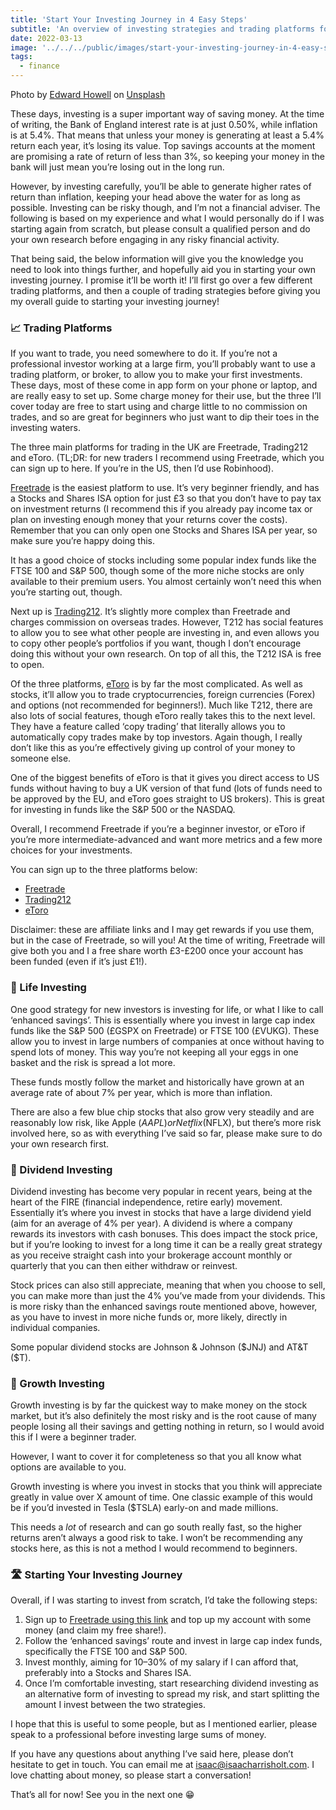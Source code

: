 ```yaml
---
title: 'Start Your Investing Journey in 4 Easy Steps'
subtitle: 'An overview of investing strategies and trading platforms for beginners.'
date: 2022-03-13
image: '../../../public/images/start-your-investing-journey-in-4-easy-steps/image-0.jpg'
tags:
  - finance
---
```


Photo by
[Edward Howell](https://unsplash.com/@edwardhowellphotography?utm_source=medium&utm_medium=referral)
on [Unsplash](https://unsplash.com/?utm_source=medium&utm_medium=referral)

These days, investing is a super important way of saving money. At the time of writing,
the Bank of England interest rate is at just 0.50%, while inflation is at 5.4%. That
means that unless your money is generating at least a 5.4% return each year, it’s losing
its value. Top savings accounts at the moment are promising a rate of return of less
than 3%, so keeping your money in the bank will just mean you’re losing out in the long
run.

However, by investing carefully, you’ll be able to generate higher rates of return than
inflation, keeping your head above the water for as long as possible. Investing can be
risky though, and I’m not a financial adviser. The following is based on my experience
and what I would personally do if I was starting again from scratch, but please consult
a qualified person and do your own research before engaging in any risky financial
activity.

That being said, the below information will give you the knowledge you need to look into
things further, and hopefully aid you in starting your own investing journey. I promise
it’ll be worth it! I’ll first go over a few different trading platforms, and then a
couple of trading strategies before giving you my overall guide to starting your
investing journey!

### 📈 Trading Platforms

If you want to trade, you need somewhere to do it. If you’re not a professional investor
working at a large firm, you’ll probably want to use a trading platform, or broker, to
allow you to make your first investments. These days, most of these come in app form on
your phone or laptop, and are really easy to set up. Some charge money for their use,
but the three I’ll cover today are free to start using and charge little to no
commission on trades, and so are great for beginners who just want to dip their toes in
the investing waters.

The three main platforms for trading in the UK are Freetrade, Trading212 and eToro.
(TL;DR: for new traders I recommend using Freetrade, which you can sign up to here. If
you’re in the US, then I’d use Robinhood).

[Freetrade](https://magic.freetrade.io/join/isaac/14ed0ce3) is the easiest platform to
use. It’s very beginner friendly, and has a Stocks and Shares ISA option for just £3 so
that you don’t have to pay tax on investment returns (I recommend this if you already
pay income tax or plan on investing enough money that your returns cover the costs).
Remember that you can only open one Stocks and Shares ISA per year, so make sure you’re
happy doing this.

It has a good choice of stocks including some popular index funds like the FTSE 100 and
S&P 500, though some of the more niche stocks are only available to their premium users.
You almost certainly won’t need this when you’re starting out, though.

Next up is [Trading212](https://trading212.com). It’s slightly more complex than
Freetrade and charges commission on overseas trades. However, T212 has social features
to allow you to see what other people are investing in, and even allows you to copy
other people’s portfolios if you want, though I don’t encourage doing this without your
own research. On top of all this, the T212 ISA is free to open.

Of the three platforms, [eToro](https://etoro.tw/3G284sU) is by far the most
complicated. As well as stocks, it’ll allow you to trade cryptocurrencies, foreign
currencies (Forex) and options (not recommended for beginners!). Much like T212, there
are also lots of social features, though eToro really takes this to the next level. They
have a feature called ‘copy trading’ that literally allows you to automatically copy
trades make by top investors. Again though, I really don’t like this as you’re
effectively giving up control of your money to someone else.

One of the biggest benefits of eToro is that it gives you direct access to US funds
without having to buy a UK version of that fund (lots of funds need to be approved by
the EU, and eToro goes straight to US brokers). This is great for investing in funds
like the S&P 500 or the NASDAQ.

Overall, I recommend Freetrade if you’re a beginner investor, or eToro if you’re more
intermediate-advanced and want more metrics and a few more choices for your investments.

You can sign up to the three platforms below:

- [Freetrade](https://magic.freetrade.io/join/isaac/14ed0ce3)
- [Trading212](https://trading212.com)
- [eToro](https://etoro.tw/3G284sU)

Disclaimer: these are affiliate links and I may get rewards if you use them, but in the
case of Freetrade, so will you! At the time of writing, Freetrade will give both you and
I a free share worth £3-£200 once your account has been funded (even if it’s just £1!).

### 👛 Life Investing

One good strategy for new investors is investing for life, or what I like to call
‘enhanced savings’. This is essentially where you invest in large cap index funds like
the S&P 500 (£GSPX on Freetrade) or FTSE 100 (£VUKG). These allow you to invest in large
numbers of companies at once without having to spend lots of money. This way you’re not
keeping all your eggs in one basket and the risk is spread a lot more.

These funds mostly follow the market and historically have grown at an average rate of
about 7% per year, which is more than inflation.

There are also a few blue chip stocks that also grow very steadily and are reasonably
low risk, like Apple ($AAPL) or Netflix ($NFLX), but there’s more risk involved here, so
as with everything I’ve said so far, please make sure to do your own research first.

### 🍯 Dividend Investing

Dividend investing has become very popular in recent years, being at the heart of the
FIRE (financial independence, retire early) movement. Essentially it’s where you invest
in stocks that have a large dividend yield (aim for an average of 4% per year). A
dividend is where a company rewards its investors with cash bonuses. This does impact
the stock price, but if you’re looking to invest for a long time it can be a really
great strategy as you receive straight cash into your brokerage account monthly or
quarterly that you can then either withdraw or reinvest.

Stock prices can also still appreciate, meaning that when you choose to sell, you can
make more than just the 4% you’ve made from your dividends. This is more risky than the
enhanced savings route mentioned above, however, as you have to invest in more niche
funds or, more likely, directly in individual companies.

Some popular dividend stocks are Johnson & Johnson ($JNJ) and AT&T ($T).

### 🌳 Growth Investing

Growth investing is by far the quickest way to make money on the stock market, but it’s
also definitely the most risky and is the root cause of many people losing all their
savings and getting nothing in return, so I would avoid this if I were a beginner
trader.

However, I want to cover it for completeness so that you all know what options are
available to you.

Growth investing is where you invest in stocks that you think will appreciate greatly in
value over X amount of time. One classic example of this would be if you’d invested in
Tesla ($TSLA) early-on and made millions.

This needs a _lot_ of research and can go south really fast, so the higher returns
aren’t always a good risk to take. I won’t be recommending any stocks here, as this is
not a method I would recommend to beginners.

### 🛣️ Starting Your Investing Journey

Overall, if I was starting to invest from scratch, I’d take the following steps:

1.  Sign up to
    [Freetrade using this link](https://magic.freetrade.io/join/isaac/14ed0ce3) and top
    up my account with some money (and claim my free share!).
2.  Follow the ‘enhanced savings’ route and invest in large cap index funds,
    specifically the FTSE 100 and S&P 500.
3.  Invest monthly, aiming for 10–30% of my salary if I can afford that, preferably into
    a Stocks and Shares ISA.
4.  Once I’m comfortable investing, start researching dividend investing as an
    alternative form of investing to spread my risk, and start splitting the amount I
    invest between the two strategies.

I hope that this is useful to some people, but as I mentioned earlier, please speak to a
professional before investing large sums of money.

If you have any questions about anything I’ve said here, please don’t hesitate to get in
touch. You can email me at
[isaac@isaacharrisholt.com](mailto:isaac@isaacharrisholt.com). I love chatting about
money, so please start a conversation!

That’s all for now! See you in the next one 😁
